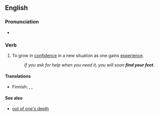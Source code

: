 ==English==

===Pronunciation===
* {{audio|en|en-au-find one's feet.ogg|Audio (AU)}}

===Verb===
{{head|en|verb}}

# {{lb|en|idiomatic}} To grow in [[confidence]] in a new situation as one gains [[experience]].
#: ''If you ask for help when you need it, you will soon '''find your feet'''.''

====Translations====
{{trans-top|grow in confidence}}
* Finnish: {{t+|fi|sopeutua}}, {{t|fi|[[saada]] [[itsevarmuus|itsevarmuutta]]}}, {{t|fi|[[kerätä]] [[itsevarmuus|itsevarmuutta]]}}
{{trans-mid}}
{{trans-bottom}}

====See also====
* [[out of one's depth]]